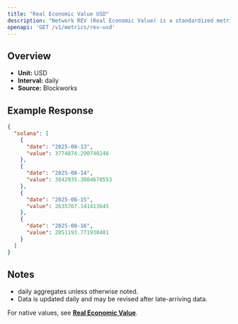 ```yaml
---
title: "Real Economic Value USD"
description: "Network REV (Real Economic Value) is a standardized metric that tracks blockchain value accrual generated by user activity. REV consists of both in-protocol transaction fees and out-of-protocol tips that users pay for transaction execution, so it measures the monetary demand to transact onchain."
openapi: 'GET /v1/metrics/rev-usd'
---
```


## Overview

- **Unit:** USD
- **Interval:** daily
- **Source:** Blockworks

## Example Response

```json
{
  "solana": [
    {
      "date": "2025-08-13",
      "value": 3774874.290740246
    },
    {
      "date": "2025-08-14",
      "value": 3842935.3004670553
    },
    {
      "date": "2025-08-15",
      "value": 2635767.141413645
    },
    {
      "date": "2025-08-16",
      "value": 2051193.771938481
    }
  ]
}
```

## Notes
- daily aggregates unless otherwise noted.
- Data is updated daily and may be revised after late-arriving data.


<Note>For native values, see **[Real Economic Value](./rev)**.</Note>